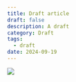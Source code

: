 ```yaml
---
title: Draft article
draft: false
description: A draft
category: Draft
tags:
  - draft
date: 2024-09-19
---
```

![](/articles/images/draft-article/Imagen%20de%20WhatsApp%202024-09-18%20a%20las%2013.50.25_9769c404.jpg)
